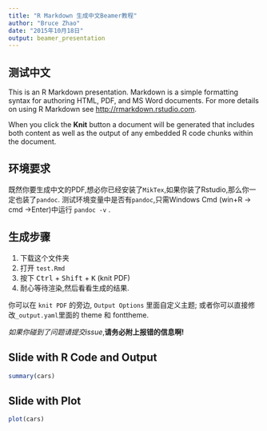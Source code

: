 ```yaml
---
title: "R Markdown 生成中文Beamer教程"
author: "Bruce Zhao"
date: "2015年10月18日"
output: beamer_presentation
---
```


## 测试中文

This is an R Markdown presentation. Markdown is a simple formatting syntax for authoring HTML, PDF, and MS Word documents. For more details on using R Markdown see <http://rmarkdown.rstudio.com>.

When you click the **Knit** button a document will be generated that includes both content as well as the output of any embedded R code chunks within the document.


## 环境要求

既然你要生成中文的PDF,想必你已经安装了`MikTex`,如果你装了Rstudio,那么你一定也装了`pandoc`. 测试环境变量中是否有`pandoc`,只需Windows Cmd (win+R -> cmd ->Enter)中运行 `pandoc -v` .

## 生成步骤

1. 下载这个文件夹
2. 打开 `test.Rmd`
3. 按下 <kbd>Ctrl</kbd> + <kbd>Shift</kbd> + <kbd>K</kbd> (knit PDF)
4. 耐心等待渲染,然后看看生成的结果.

你可以在 `knit PDF` 的旁边, `Output Options` 里面自定义主题; 或者你可以直接修改`_output.yaml`里面的 theme 和 fonttheme.

*如果你碰到了问题请提交issue*,**请务必附上报错的信息啊!**


## Slide with R Code and Output

```r
summary(cars)
```

## Slide with Plot

```r
plot(cars)
```

